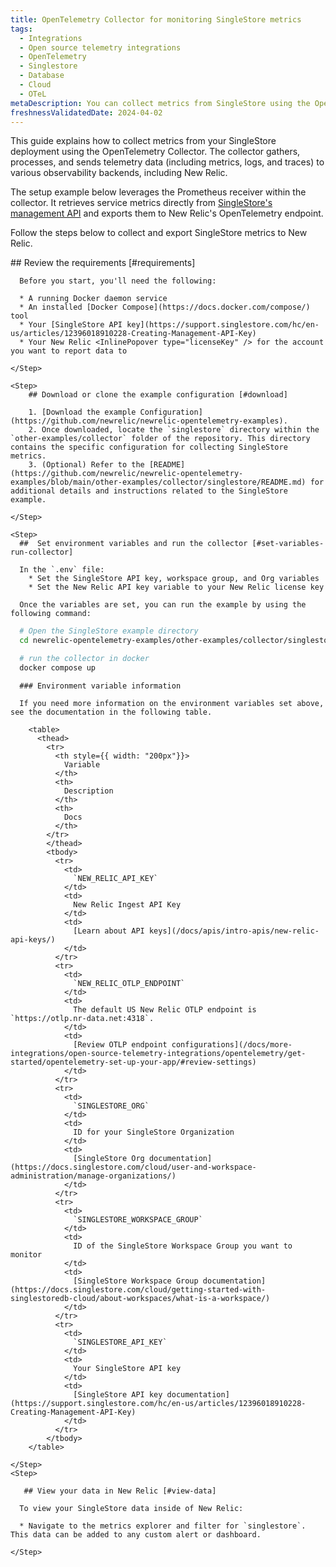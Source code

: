 ```yaml
---
title: OpenTelemetry Collector for monitoring SingleStore metrics
tags:
  - Integrations
  - Open source telemetry integrations
  - OpenTelemetry
  - Singlestore
  - Database
  - Cloud
  - OTeL
metaDescription: You can collect metrics from SingleStore using the OpenTelemetry Collector.
freshnessValidatedDate: 2024-04-02
---
```


This guide explains how to collect metrics from your SingleStore deployment using the OpenTelemetry Collector. The collector gathers, processes, and sends telemetry data (including metrics, logs, and traces) to various observability backends, including New Relic.

The setup example below leverages the Prometheus receiver within the collector. It retrieves service metrics directly from [SingleStore's management API](https://docs.singlestore.com/cloud/reference/management-api/reference/) and exports them to New Relic's OpenTelemetry endpoint.

Follow the steps below to collect and export SingleStore metrics to New Relic.

<Steps>
    <Step>
        ## Review the requirements [#requirements]

      Before you start, you'll need the following:
     
      * A running Docker daemon service
      * An installed [Docker Compose](https://docs.docker.com/compose/) tool
      * Your [SingleStore API key](https://support.singlestore.com/hc/en-us/articles/12396018910228-Creating-Management-API-Key) 
      * Your New Relic <InlinePopover type="licenseKey" /> for the account you want to report data to

    </Step>

    <Step>
        ## Download or clone the example configuration [#download]

        1. [Download the example Configuration](https://github.com/newrelic/newrelic-opentelemetry-examples).
        2. Once downloaded, locate the `singlestore` directory within the `other-examples/collector` folder of the repository. This directory contains the specific configuration for collecting SingleStore metrics.
        3. (Optional) Refer to the [README](https://github.com/newrelic/newrelic-opentelemetry-examples/blob/main/other-examples/collector/singlestore/README.md) for additional details and instructions related to the SingleStore example.

    </Step>

    <Step>
      ##  Set environment variables and run the collector [#set-variables-run-collector]
      
      In the `.env` file:
        * Set the SingleStore API key, workspace group, and Org variables
        * Set the New Relic API key variable to your New Relic license key
      
      Once the variables are set, you can run the example by using the following command:

```bash
  # Open the SingleStore example directory
  cd newrelic-opentelemetry-examples/other-examples/collector/singlestore

  # run the collector in docker
  docker compose up
```

      ### Environment variable information
      
      If you need more information on the environment variables set above, see the documentation in the following table.

        <table>
          <thead>
            <tr>
              <th style={{ width: "200px"}}>
                Variable
              </th>
              <th>
                Description
              </th>
              <th>
                Docs
              </th>
            </tr>
            </thead>
            <tbody>
              <tr>
                <td>
                  `NEW_RELIC_API_KEY`
                </td>
                <td>
                  New Relic Ingest API Key
                </td>
                <td>
                  [Learn about API keys](/docs/apis/intro-apis/new-relic-api-keys/)
                </td>
              </tr>
              <tr>
                <td>
                  `NEW_RELIC_OTLP_ENDPOINT`
                </td>
                <td>
                  The default US New Relic OTLP endpoint is `https://otlp.nr-data.net:4318`.
                </td>
                <td>
                  [Review OTLP endpoint configurations](/docs/more-integrations/open-source-telemetry-integrations/opentelemetry/get-started/opentelemetry-set-up-your-app/#review-settings)
                </td>
              </tr>
              <tr>
                <td>
                  `SINGLESTORE_ORG`
                </td>
                <td>
                  ID for your SingleStore Organization
                </td>
                <td>
                  [SingleStore Org documentation](https://docs.singlestore.com/cloud/user-and-workspace-administration/manage-organizations/)
                </td>
              </tr>
              <tr>
                <td>
                  `SINGLESTORE_WORKSPACE_GROUP`
                </td>
                <td>
                  ID of the SingleStore Workspace Group you want to monitor
                </td>
                <td>
                  [SingleStore Workspace Group documentation](https://docs.singlestore.com/cloud/getting-started-with-singlestoredb-cloud/about-workspaces/what-is-a-workspace/)
                </td>
              </tr>
              <tr>
                <td>
                  `SINGLESTORE_API_KEY`
                </td>
                <td>
                  Your SingleStore API key
                </td>
                <td>
                  [SingleStore API key documentation](https://support.singlestore.com/hc/en-us/articles/12396018910228-Creating-Management-API-Key)
                </td>
              </tr>
            </tbody>
        </table>

    </Step>
    <Step>

       ## View your data in New Relic [#view-data]

      To view your SingleStore data inside of New Relic:

      * Navigate to the metrics explorer and filter for `singlestore`. This data can be added to any custom alert or dashboard.

    </Step>
</Steps>